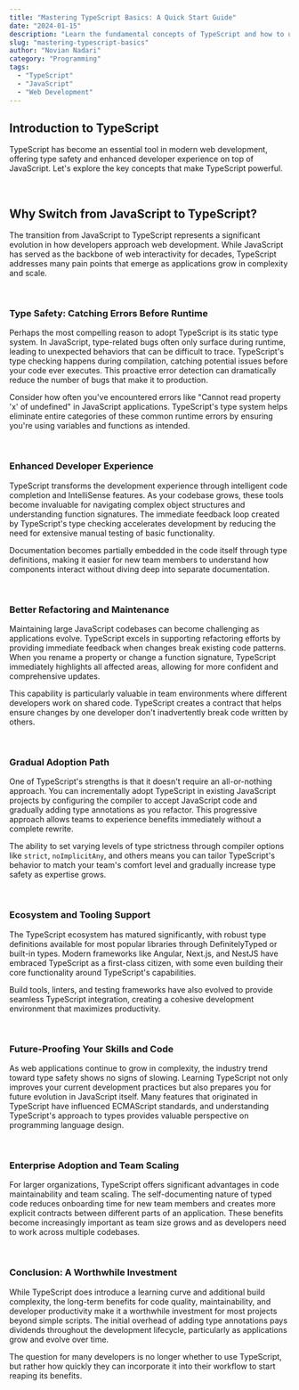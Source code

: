 ```yaml
---
title: "Mastering TypeScript Basics: A Quick Start Guide"
date: "2024-01-15"
description: "Learn the fundamental concepts of TypeScript and how to use it in your projects"
slug: "mastering-typescript-basics"
author: "Novian Nadari"
category: "Programming"
tags:
  - "TypeScript"
  - "JavaScript"
  - "Web Development"
---
```


## **Introduction to TypeScript**

TypeScript has become an essential tool in modern web development, offering type safety and enhanced developer experience on top of JavaScript. Let's explore the key concepts that make TypeScript powerful.

<br />

## **Why Switch from JavaScript to TypeScript?**

The transition from JavaScript to TypeScript represents a significant evolution in how developers approach web development. While JavaScript has served as the backbone of web interactivity for decades, TypeScript addresses many pain points that emerge as applications grow in complexity and scale.

<br />

### **Type Safety: Catching Errors Before Runtime**

Perhaps the most compelling reason to adopt TypeScript is its static type system. In JavaScript, type-related bugs often only surface during runtime, leading to unexpected behaviors that can be difficult to trace. TypeScript's type checking happens during compilation, catching potential issues before your code ever executes. This proactive error detection can dramatically reduce the number of bugs that make it to production.

Consider how often you've encountered errors like "Cannot read property 'x' of undefined" in JavaScript applications. TypeScript's type system helps eliminate entire categories of these common runtime errors by ensuring you're using variables and functions as intended.

<br />

### **Enhanced Developer Experience**

TypeScript transforms the development experience through intelligent code completion and IntelliSense features. As your codebase grows, these tools become invaluable for navigating complex object structures and understanding function signatures. The immediate feedback loop created by TypeScript's type checking accelerates development by reducing the need for extensive manual testing of basic functionality.

Documentation becomes partially embedded in the code itself through type definitions, making it easier for new team members to understand how components interact without diving deep into separate documentation.

<br />

### **Better Refactoring and Maintenance**

Maintaining large JavaScript codebases can become challenging as applications evolve. TypeScript excels in supporting refactoring efforts by providing immediate feedback when changes break existing code patterns. When you rename a property or change a function signature, TypeScript immediately highlights all affected areas, allowing for more confident and comprehensive updates.

This capability is particularly valuable in team environments where different developers work on shared code. TypeScript creates a contract that helps ensure changes by one developer don't inadvertently break code written by others.

<br />

### **Gradual Adoption Path**

One of TypeScript's strengths is that it doesn't require an all-or-nothing approach. You can incrementally adopt TypeScript in existing JavaScript projects by configuring the compiler to accept JavaScript code and gradually adding type annotations as you refactor. This progressive approach allows teams to experience benefits immediately without a complete rewrite.

The ability to set varying levels of type strictness through compiler options like `strict`, `noImplicitAny`, and others means you can tailor TypeScript's behavior to match your team's comfort level and gradually increase type safety as expertise grows.

<br />

### **Ecosystem and Tooling Support**

The TypeScript ecosystem has matured significantly, with robust type definitions available for most popular libraries through DefinitelyTyped or built-in types. Modern frameworks like Angular, Next.js, and NestJS have embraced TypeScript as a first-class citizen, with some even building their core functionality around TypeScript's capabilities.

Build tools, linters, and testing frameworks have also evolved to provide seamless TypeScript integration, creating a cohesive development environment that maximizes productivity.

<br />

### **Future-Proofing Your Skills and Code**

As web applications continue to grow in complexity, the industry trend toward type safety shows no signs of slowing. Learning TypeScript not only improves your current development practices but also prepares you for future evolution in JavaScript itself. Many features that originated in TypeScript have influenced ECMAScript standards, and understanding TypeScript's approach to types provides valuable perspective on programming language design.

<br />

### **Enterprise Adoption and Team Scaling**

For larger organizations, TypeScript offers significant advantages in code maintainability and team scaling. The self-documenting nature of typed code reduces onboarding time for new team members and creates more explicit contracts between different parts of an application. These benefits become increasingly important as team size grows and as developers need to work across multiple codebases.

<br />

### **Conclusion: A Worthwhile Investment**

While TypeScript does introduce a learning curve and additional build complexity, the long-term benefits for code quality, maintainability, and developer productivity make it a worthwhile investment for most projects beyond simple scripts. The initial overhead of adding type annotations pays dividends throughout the development lifecycle, particularly as applications grow and evolve over time.

The question for many developers is no longer whether to use TypeScript, but rather how quickly they can incorporate it into their workflow to start reaping its benefits.

<br />
